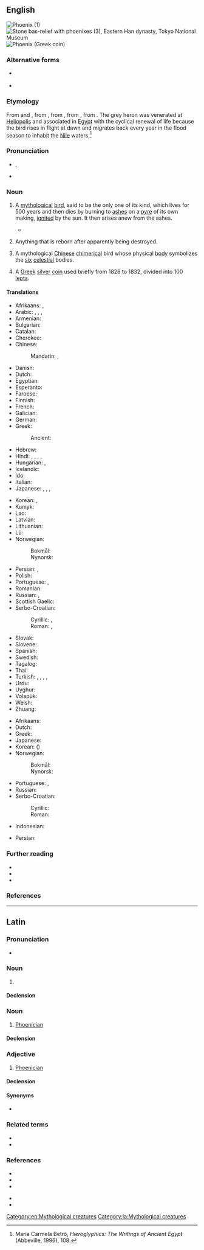{{also|Phoenix|Phönix|phœnix|Phœnix}}
==English==
[[File:Phoenix-Fabelwesen.jpg|thumb|Phoenix (1)]]
[[File:Stone bas-relief with phoenixes, Eastern Han dynasty, Tokyo National Museum.JPG|thumb|Stone bas-relief with '''phoenixes''' (3), Eastern Han dynasty, Tokyo National Museum]]
[[File:Lepta 20.jpg|thumb|Phoenix (Greek coin)]]

===Alternative forms===
* {{l|en|phenix}} {{qualifier|archaic}}
* {{l|en|phœnix}} {{qualifier|obsolete}}

===Etymology===
From {{der|en|ang|-}} and {{der|en|fro|fenix}}, from {{der|en|ML.|phenix}}, from {{der|en|la|phoenīx}}, from {{der|en|grc|φοῖνιξ}}, from {{der|en|egy|bnw|t=[[grey heron]]|tr=boinu}}. The grey heron was venerated at [[Heliopolis]] and associated in [[Egypt]] with the cyclical renewal of life because the bird rises in flight at dawn and migrates back every year in the flood season to inhabit the [[Nile]] waters.<ref>Maria Carmela Betrò, ''Hieroglyphics: The Writings of Ancient Egypt'' (Abbeville, 1996), 108.</ref>

===Pronunciation===
* {{enPR|fē'nĭks}}, {{IPA|en|/ˈfiːnɪks/}}
* {{rhymes|en|iːnɪks}}

===Noun===
{{en-noun|phoenix|phoenixes|phoenices}}

# {{lb|en|mythology}} A [[mythological]] [[bird]], said to be the only one of its kind, which lives for 500 years and then dies by burning to [[ash]]es on a [[pyre]] of its own making, [[ignite]]d by the sun. It then arises anew from the ashes.
#* {{RQ:Shakespeare Sonnets|19|passage=burn the long-lived '''phoenix''' in her blood}}
# {{lb|en|figuratively|simile}} Anything that is reborn after apparently being destroyed.
#: {{ux|en|Astronomers believe planets might form in this dead star's disk, like the mythical '''Phoenix''' rising up out of the ashes.}}
# {{lb|en|Chinese mythology}} A mythological [[Chinese]] [[chimerical]] bird whose physical [[body]] symbolizes the [[six]] [[celestial]] bodies.
# {{lb|en|historical}} A [[Greek]] [[silver]] [[coin]] used briefly from 1828 to 1832, divided into 100 [[lepton|lepta]].

====Translations====
{{trans-top|mythological bird}}
* Afrikaans: {{t+|af|feniks}}, {{t+|af|feniksvoël}}
* Arabic: {{t|ar|فِينِيكْس|m}}, {{t|ar|فُقْنُس|m}}, {{t|ar|عَنْقَاء|f}}, {{t|ar|فِينِيق}}
* Armenian: {{t+|hy|փյունիկ}}
* Bulgarian: {{t|bg|фе́никс|m}}
* Catalan: {{t|ca|fènix|m}}
* Cherokee: {{t|chr|ᏧᎴᎯᏌᏅᎯ}}
* Chinese:
*: Mandarin: {{t+|cmn|鳳凰}}, {{t+|cmn|凤凰|tr=fènghuáng}}
* Danish: {{t|da|føniks|c}}
* Dutch: {{t+|nl|feniks|m}}
* Egyptian: {{t-egy|bnw|h=b-n:nw*w-G31}}
* Esperanto: {{t|eo|fenikso}}
* Faroese: {{t|fo|føniks|m}}
* Finnish: {{t+|fi|feeniks}}
* French: {{t+|fr|phénix|m}}
* Galician: {{t+|gl|fénix|f}}
* German: {{t+|de|Phönix}}
* Greek: {{t+|el|φοίνικας|m}}
*: Ancient: {{t|grc|φοῖνιξ|m}}
* Hebrew: {{t+|he|עוֹף חוֹל|m|tr='of ḥol}}
* Hindi: {{t|hi|अमरपक्षी}}, {{t|hi|अमर-पक्षी|m}}, {{t|hi|ककनूँ|m}}, {{t+|hi|ककनू|m}}, {{t+|hi|हुमा|m}}
* Hungarian: {{t+|hu|főnix}}, {{t|hu|főnixmadár}}
* Icelandic: {{t|is|fönix|m}}
* Ido: {{t+|io|fenixo}}
* Italian: {{t+|it|fenice|f}}
* Japanese: {{t|ja|不死鳥|tr=fushichō}}, {{t|ja|火の鳥|tr=hi no tori}},  {{t+|ja|鳳凰|tr=ほうおう, hōō}}, {{t|ja|フェニックス|tr=fenikkusu}}
{{trans-mid}}
* Korean: {{t|ko|불사조}}, {{t|ko|불새}}
* Kumyk: {{t|kum|бийдаякъ}}
* Lao: {{t|lo|ນົກຟີນິກຊ໌}}
* Latvian: {{t|lv|fēnikss}}
* Lithuanian: {{t|lt|feniksas|m}}
* Lü: {{t|khb|ᦷᦓᧅᦝᦲᦓᦲᧅ}}
* Norwegian:
*: Bokmål: {{t+|nb|føniks|m}}
*: Nynorsk: {{t|nn|føniks|m}}
* Persian: {{t|fa|ققنس|tr=qaqnos}}, {{t+|fa|ققنوس|tr=qoqnūs}}
* Polish: {{t+|pl|feniks|m-an}}
* Portuguese: {{t+|pt|fênix|f}} {{qualifier|Brazil}}, {{t+|pt|fénix|f}} {{qualifier|Portugal}}
* Romanian: {{t+|ro|fenix|m}}
* Russian: {{t+|ru|фе́никс|m}}, {{t+|ru|жар-пти́ца|f}}
* Scottish Gaelic: {{t|gd|ainneamhag|f}}
* Serbo-Croatian:
*: Cyrillic: {{t|sh|фе́никс|m}}, {{t|sh|жа̑р-пти̏ца|f}}
*: Roman: {{t+|sh|féniks|m}}, {{t+|sh|žȃr-ptȉca|f}}
* Slovak: {{t+|sk|fénix|m}}
* Slovene: {{t+|sl|feniks|m}}
* Spanish: {{t+|es|fénix|m}}
* Swedish: {{t+|sv|fenix|c}}
* Tagalog: {{t|tl|peniks}}
* Thai: {{t|th|นกฟีนิกซ์}}
* Turkish: {{t+|tr|anka}}, {{t+|tr|zümrüdüanka}}, {{t|tr|simurg}}, {{t|tr|tuğrul}}, {{t|tr|konrul}}
* Urdu: {{t|ur|ققنس|m|tr=qaqnus}}
* Uyghur: {{t|ug|سۇمۇرغ}}
* Volapük: {{t+|vo|fönig}}
* Welsh: {{t|cy|ffenics|m}}
* Zhuang: {{t|za|funghvuengz}}
{{trans-bottom}}

{{trans-top|anything reborn after apparently being destroyed}}
* Afrikaans: {{t+|af|feniks}}
* Dutch: {{t+|nl|feniks|m}}
* Greek: {{t+|el|φοίνικας|m}}
* Japanese: {{t|ja|不死鳥|tr=ふしちょう, fushichō}}
* Korean: {{t|ko|불사조}} ({{t+|ko|不死鳥}})
* Norwegian:
*: Bokmål: {{t+|nb|føniks|m}}
*: Nynorsk: {{t|nn|føniks|m}}
{{trans-mid}}
* Portuguese: {{t+|pt|fênix|f}} {{qualifier|Brazil}}, {{t+|pt|fénix|f}} {{qualifier|Portugal}}
* Russian: {{t+|ru|фе́никс|m}}
* Serbo-Croatian:
*: Cyrillic: {{t|sh|фе́никс|m}}
*: Roman: {{t+|sh|féniks|m}}
{{trans-bottom}}

{{checktrans-top}}
* Indonesian: {{t-check|id|phoenix}}
{{trans-mid}}
* Persian: {{t+check|fa|سیمرغ|tr=simorğ}}
{{trans-bottom}}

===Further reading===
* {{pedia|phoenix (mythology)}}
* {{pedia|fenghuang}}
* {{pedia|phoenix (currency)}}

===References===
<references/>

[[Category:en:Mythological creatures]]

----

==Latin==

===Pronunciation===
* {{la-IPA|phoenīx|eccl=yes}}

===Noun===
{{la-noun|phoenīx<3.I>|g=f}}

# {{l|en|phoenix}}

====Declension====
{{la-ndecl|phoenīx<3.I>}}

===Noun===
{{la-noun|phoenīx<3>|g=m}}

# [[Phoenician]]

====Declension====
{{la-ndecl|phoenīx<3>}}

===Adjective===
{{la-adj|phoenīx<+.-I>}}

# [[Phoenician]]

====Declension====
{{la-adecl|phoenīx<+.-I>}}

====Synonyms====
* {{sense|Phoenician}} {{l|la|phoenīcius}}

===Related terms===
{{sense|Phoenician}}
* {{l|la|Phoenīcia}}
* {{l|la|phoenīcius}}

===References===
{{sense|phoenix}}
* {{R:L&S|phoenix, īcis, m.|phoenix3}}
* {{R:Elementary Lewis|phoenīx īcis （acc. īca, O.), m|phoenix}}
* {{R:Peck}}
{{sense|Phoenician}}
* {{R:L&S|Phoenix, īcis|Phoenix1}}
* {{R:L&S|Phoenīces, um, m. and sing. Phoenix s.v. Phoenīcē, ēs, f.|Phoenice1}}

[[Category:la:Mythological creatures]]